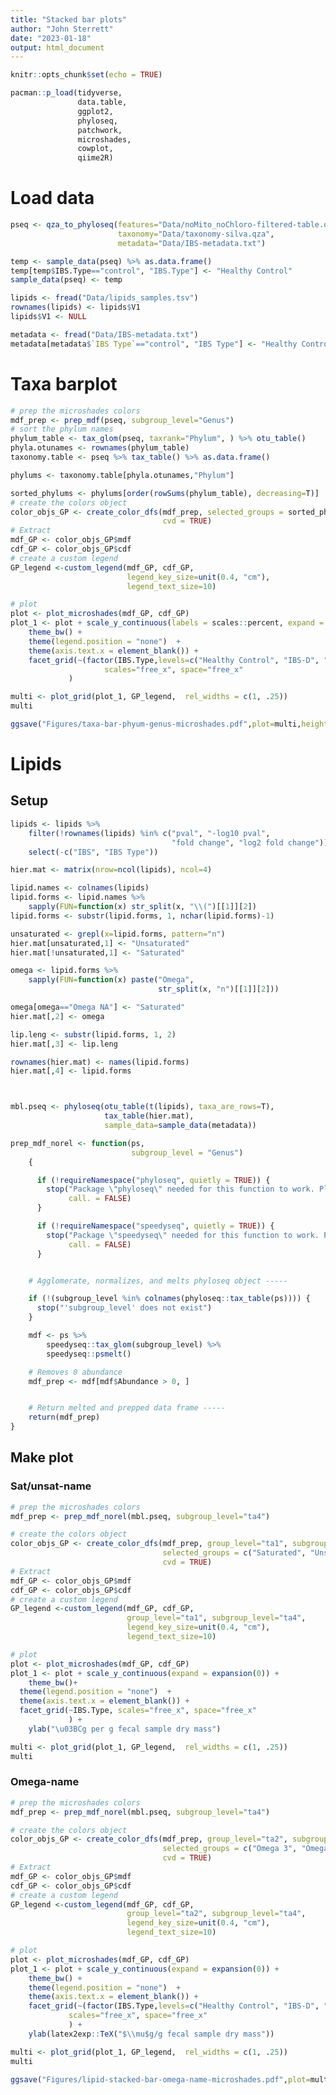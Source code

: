 ```yaml
---
title: "Stacked bar plots"
author: "John Sterrett"
date: "2023-01-18"
output: html_document
---
```


```r
knitr::opts_chunk$set(echo = TRUE)

pacman::p_load(tidyverse,
               data.table,
               ggplot2,
               phyloseq,
               patchwork,
               microshades,
               cowplot,
               qiime2R)
```

# Load data
```r
pseq <- qza_to_phyloseq(features="Data/noMito_noChloro-filtered-table.qza",
                        taxonomy="Data/taxonomy-silva.qza",
                        metadata="Data/IBS-metadata.txt")

temp <- sample_data(pseq) %>% as.data.frame()
temp[temp$IBS.Type=="control", "IBS.Type"] <- "Healthy Control"
sample_data(pseq) <- temp

lipids <- fread("Data/lipids_samples.tsv")
rownames(lipids) <- lipids$V1
lipids$V1 <- NULL

metadata <- fread("Data/IBS-metadata.txt") 
metadata[metadata$`IBS Type`=="control", "IBS Type"] <- "Healthy Control"

```

# Taxa barplot
```r
# prep the microshades colors
mdf_prep <- prep_mdf(pseq, subgroup_level="Genus")
# sort the phylum names
phylum_table <- tax_glom(pseq, taxrank="Phylum", ) %>% otu_table()
phyla.otunames <- rownames(phylum_table)
taxonomy.table <- pseq %>% tax_table() %>% as.data.frame()

phylums <- taxonomy.table[phyla.otunames,"Phylum"]

sorted_phylums <- phylums[order(rowSums(phylum_table), decreasing=T)]
# create the colors object
color_objs_GP <- create_color_dfs(mdf_prep, selected_groups = sorted_phylums[5:1], 
                                  cvd = TRUE)
# Extract
mdf_GP <- color_objs_GP$mdf
cdf_GP <- color_objs_GP$cdf
# create a custom legend
GP_legend <-custom_legend(mdf_GP, cdf_GP, 
                          legend_key_size=unit(0.4, "cm"),
                          legend_text_size=10)

# plot
plot <- plot_microshades(mdf_GP, cdf_GP)
plot_1 <- plot + scale_y_continuous(labels = scales::percent, expand = expansion(0)) +
    theme_bw() + 
    theme(legend.position = "none")  +
    theme(axis.text.x = element_blank()) +
    facet_grid(~(factor(IBS.Type,levels=c("Healthy Control", "IBS-D", "IBS-M", "IBS-C"))),
                     scales="free_x", space="free_x"
             )

multi <- plot_grid(plot_1, GP_legend,  rel_widths = c(1, .25))
multi

ggsave("Figures/taxa-bar-phyum-genus-microshades.pdf",plot=multi,height=8,width=10)


```

# Lipids
## Setup
```r
lipids <- lipids %>% 
    filter(!rownames(lipids) %in% c("pval", "-log10 pval", 
                                    "fold change", "log2 fold change")) %>%
    select(-c("IBS", "IBS Type"))

hier.mat <- matrix(nrow=ncol(lipids), ncol=4)

lipid.names <- colnames(lipids)
lipid.forms <- lipid.names %>%
    sapply(FUN=function(x) str_split(x, "\\(")[[1]][2])
lipid.forms <- substr(lipid.forms, 1, nchar(lipid.forms)-1)

unsaturated <- grepl(x=lipid.forms, pattern="n")
hier.mat[unsaturated,1] <- "Unsaturated"
hier.mat[!unsaturated,1] <- "Saturated"

omega <- lipid.forms %>% 
    sapply(FUN=function(x) paste("Omega", 
                                 str_split(x, "n")[[1]][2]))

omega[omega=="Omega NA"] <- "Saturated"
hier.mat[,2] <- omega

lip.leng <- substr(lipid.forms, 1, 2)
hier.mat[,3] <- lip.leng

rownames(hier.mat) <- names(lipid.forms)
hier.mat[,4] <- lipid.forms



mbl.pseq <- phyloseq(otu_table(t(lipids), taxa_are_rows=T),
                     tax_table(hier.mat),
                     sample_data=sample_data(metadata))

prep_mdf_norel <- function(ps,
                           subgroup_level = "Genus")
    {

      if (!requireNamespace("phyloseq", quietly = TRUE)) {
        stop("Package \"phyloseq\" needed for this function to work. Please install it.",
             call. = FALSE)
      }

      if (!requireNamespace("speedyseq", quietly = TRUE)) {
        stop("Package \"speedyseq\" needed for this function to work. Please install it.",
             call. = FALSE)
      }


    # Agglomerate, normalizes, and melts phyloseq object -----

    if (!(subgroup_level %in% colnames(phyloseq::tax_table(ps)))) {
      stop("'subgroup_level' does not exist")
    }

    mdf <- ps %>%
        speedyseq::tax_glom(subgroup_level) %>%
        speedyseq::psmelt()

    # Removes 0 abundance
    mdf_prep <- mdf[mdf$Abundance > 0, ]


    # Return melted and prepped data frame -----
    return(mdf_prep)
}
```

## Make plot {.tabset}
### Sat/unsat-name
```r
# prep the microshades colors
mdf_prep <- prep_mdf_norel(mbl.pseq, subgroup_level="ta4")

# create the colors object
color_objs_GP <- create_color_dfs(mdf_prep, group_level="ta1", subgroup_level="ta4",
                                  selected_groups = c("Saturated", "Unsaturated"), 
                                  cvd = TRUE)
# Extract
mdf_GP <- color_objs_GP$mdf
cdf_GP <- color_objs_GP$cdf
# create a custom legend
GP_legend <-custom_legend(mdf_GP, cdf_GP, 
                          group_level="ta1", subgroup_level="ta4",
                          legend_key_size=unit(0.4, "cm"),
                          legend_text_size=10)

# plot
plot <- plot_microshades(mdf_GP, cdf_GP)
plot_1 <- plot + scale_y_continuous(expand = expansion(0)) +
    theme_bw()+ 
  theme(legend.position = "none")  +
  theme(axis.text.x = element_blank()) +
  facet_grid(~IBS.Type, scales="free_x", space="free_x"
             ) + 
    ylab("\u03BCg per g fecal sample dry mass")

multi <- plot_grid(plot_1, GP_legend,  rel_widths = c(1, .25))
multi


```

### Omega-name
```r
# prep the microshades colors
mdf_prep <- prep_mdf_norel(mbl.pseq, subgroup_level="ta4")

# create the colors object
color_objs_GP <- create_color_dfs(mdf_prep, group_level="ta2", subgroup_level="ta4",
                                  selected_groups = c("Omega 3", "Omega 6", "Omega 9", "Saturated"), 
                                  cvd = TRUE)
# Extract
mdf_GP <- color_objs_GP$mdf
cdf_GP <- color_objs_GP$cdf
# create a custom legend
GP_legend <-custom_legend(mdf_GP, cdf_GP, 
                          group_level="ta2", subgroup_level="ta4",
                          legend_key_size=unit(0.4, "cm"),
                          legend_text_size=10)

# plot
plot <- plot_microshades(mdf_GP, cdf_GP)
plot_1 <- plot + scale_y_continuous(expand = expansion(0)) +
    theme_bw() +
    theme(legend.position = "none")  +
    theme(axis.text.x = element_blank()) +
    facet_grid(~(factor(IBS.Type,levels=c("Healthy Control", "IBS-D", "IBS-M", "IBS-C"))), 
             scales="free_x", space="free_x"
             ) +
    ylab(latex2exp::TeX("$\\mu$g/g fecal sample dry mass"))

multi <- plot_grid(plot_1, GP_legend,  rel_widths = c(1, .25))
multi

ggsave("Figures/lipid-stacked-bar-omega-name-microshades.pdf",plot=multi,height=8,width=10)
```